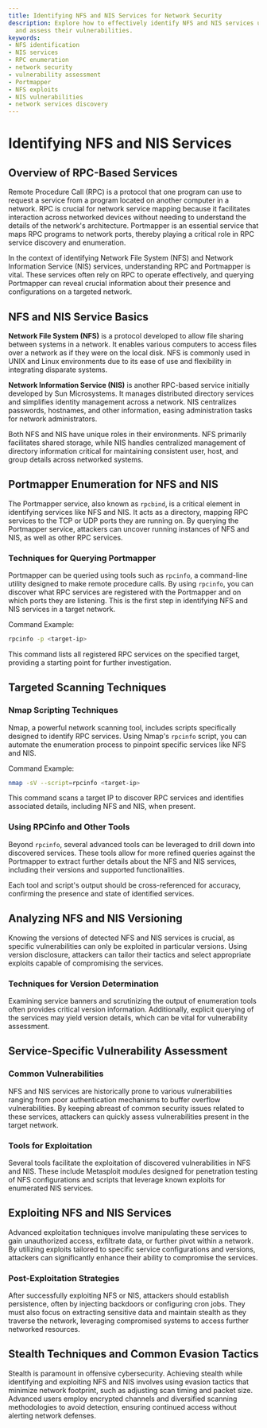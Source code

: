 ```yaml
---
title: Identifying NFS and NIS Services for Network Security
description: Explore how to effectively identify NFS and NIS services using RPC enumeration
  and assess their vulnerabilities.
keywords:
- NFS identification
- NIS services
- RPC enumeration
- network security
- vulnerability assessment
- Portmapper
- NFS exploits
- NIS vulnerabilities
- network services discovery
---
```


# Identifying NFS and NIS Services

## Overview of RPC-Based Services

Remote Procedure Call (RPC) is a protocol that one program can use to request a service from a program located on another computer in a network. RPC is crucial for network service mapping because it facilitates interaction across networked devices without needing to understand the details of the network's architecture. Portmapper is an essential service that maps RPC programs to network ports, thereby playing a critical role in RPC service discovery and enumeration.

In the context of identifying Network File System (NFS) and Network Information Service (NIS) services, understanding RPC and Portmapper is vital. These services often rely on RPC to operate effectively, and querying Portmapper can reveal crucial information about their presence and configurations on a targeted network.

## NFS and NIS Service Basics

**Network File System (NFS)** is a protocol developed to allow file sharing between systems in a network. It enables various computers to access files over a network as if they were on the local disk. NFS is commonly used in UNIX and Linux environments due to its ease of use and flexibility in integrating disparate systems.

**Network Information Service (NIS)** is another RPC-based service initially developed by Sun Microsystems. It manages distributed directory services and simplifies identity management across a network. NIS centralizes passwords, hostnames, and other information, easing administration tasks for network administrators.

Both NFS and NIS have unique roles in their environments. NFS primarily facilitates shared storage, while NIS handles centralized management of directory information critical for maintaining consistent user, host, and group details across networked systems.

## Portmapper Enumeration for NFS and NIS

The Portmapper service, also known as `rpcbind`, is a critical element in identifying services like NFS and NIS. It acts as a directory, mapping RPC services to the TCP or UDP ports they are running on. By querying the Portmapper service, attackers can uncover running instances of NFS and NIS, as well as other RPC services.

### Techniques for Querying Portmapper

Portmapper can be queried using tools such as `rpcinfo`, a command-line utility designed to make remote procedure calls. By using `rpcinfo`, you can discover what RPC services are registered with the Portmapper and on which ports they are listening. This is the first step in identifying NFS and NIS services in a target network.

Command Example:
```bash
rpcinfo -p <target-ip>
```
This command lists all registered RPC services on the specified target, providing a starting point for further investigation.

## Targeted Scanning Techniques

### Nmap Scripting Techniques

Nmap, a powerful network scanning tool, includes scripts specifically designed to identify RPC services. Using Nmap's `rpcinfo` script, you can automate the enumeration process to pinpoint specific services like NFS and NIS.

Command Example:
```bash
nmap -sV --script=rpcinfo <target-ip>
```
This command scans a target IP to discover RPC services and identifies associated details, including NFS and NIS, when present.

### Using RPCinfo and Other Tools

Beyond `rpcinfo`, several advanced tools can be leveraged to drill down into discovered services. These tools allow for more refined queries against the Portmapper to extract further details about the NFS and NIS services, including their versions and supported functionalities.

Each tool and script's output should be cross-referenced for accuracy, confirming the presence and state of identified services.

## Analyzing NFS and NIS Versioning

Knowing the versions of detected NFS and NIS services is crucial, as specific vulnerabilities can only be exploited in particular versions. Using version disclosure, attackers can tailor their tactics and select appropriate exploits capable of compromising the services.

### Techniques for Version Determination

Examining service banners and scrutinizing the output of enumeration tools often provides critical version information. Additionally, explicit querying of the services may yield version details, which can be vital for vulnerability assessment.

## Service-Specific Vulnerability Assessment

### Common Vulnerabilities

NFS and NIS services are historically prone to various vulnerabilities ranging from poor authentication mechanisms to buffer overflow vulnerabilities. By keeping abreast of common security issues related to these services, attackers can quickly assess vulnerabilities present in the target network.

### Tools for Exploitation

Several tools facilitate the exploitation of discovered vulnerabilities in NFS and NIS. These include Metasploit modules designed for penetration testing of NFS configurations and scripts that leverage known exploits for enumerated NIS services.

## Exploiting NFS and NIS Services

Advanced exploitation techniques involve manipulating these services to gain unauthorized access, exfiltrate data, or further pivot within a network. By utilizing exploits tailored to specific service configurations and versions, attackers can significantly enhance their ability to compromise the services.

### Post-Exploitation Strategies

After successfully exploiting NFS or NIS, attackers should establish persistence, often by injecting backdoors or configuring cron jobs. They must also focus on extracting sensitive data and maintain stealth as they traverse the network, leveraging compromised systems to access further networked resources.

## Stealth Techniques and Common Evasion Tactics

Stealth is paramount in offensive cybersecurity. Achieving stealth while identifying and exploiting NFS and NIS involves using evasion tactics that minimize network footprint, such as adjusting scan timing and packet size. Advanced users employ encrypted channels and diversified scanning methodologies to avoid detection, ensuring continued access without alerting network defenses.